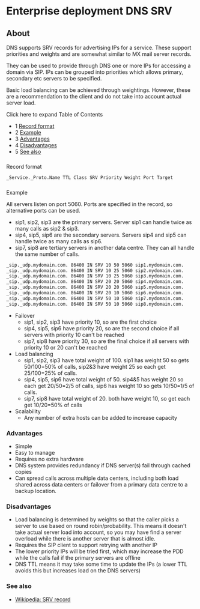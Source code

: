
# Enterprise deployment DNS SRV 

 

## About

DNS supports SRV records for advertising IPs for a service. These support priorities and weights and are somewhat similar to MX mail server records.

They can be used to provide through DNS one or more IPs for accessing a domain via SIP. IPs can be grouped into priorities which allows primary, secondary etc servers to be specified.

Basic load balancing can be achieved through weightings. However, these are a recommendation to the client and do not take into account actual server load.

Click here to expand Table of Contents

* 1 [Record format](#-freeswitch--enterprise-deployment-dns-srv-)
* 2 [Example](#-freeswitch--enterprise-deployment-dns-srv-)
* 3 [Advantages](#disadvantages)
* 4 [Disadvantages](#disadvantages)
* 5 [See also](#-freeswitch--enterprise-deployment-dns-srv-)

###   
Record format

```xml
_Service._Proto.Name TTL Class SRV Priority Weight Port Target
```

###   
Example

All servers listen on port 5060\. Ports are specified in the record, so alternative ports can be used.

* sip1, sip2, sip3 are the primary servers. Server sip1 can handle twice as many calls as sip2 & sip3.
* sip4, sip5, sip6 are the secondary servers. Servers sip4 and sip5 can handle twice as many calls as sip6.
* sip7, sip8 are tertiary servers in another data centre. They can all handle the same number of calls.  
```xml  
_sip._udp.mydomain.com. 86400 IN SRV 10 50 5060 sip1.mydomain.com.  
_sip._udp.mydomain.com. 86400 IN SRV 10 25 5060 sip2.mydomain.com.  
_sip._udp.mydomain.com. 86400 IN SRV 10 25 5060 sip3.mydomain.com.  
_sip._udp.mydomain.com. 86400 IN SRV 20 20 5060 sip4.mydomain.com.  
_sip._udp.mydomain.com. 86400 IN SRV 20 20 5060 sip5.mydomain.com.  
_sip._udp.mydomain.com. 86400 IN SRV 20 10 5060 sip6.mydomain.com.  
_sip._udp.mydomain.com. 86400 IN SRV 50 10 5060 sip7.mydomain.com.  
_sip._udp.mydomain.com. 86400 IN SRV 50 10 5060 sip8.mydomain.com.  
```
* Failover  
   * sip1, sip2, sip3 have priority 10, so are the first choice  
   * sip4, sip5, sip6 have priority 20, so are the second choice if all servers with priority 10 can't be reached  
   * sip7, sip8 have priority 30, so are the final choice if all servers with priority 10 or 20 can't be reached
* Load balancing  
   * sip1, sip2, sip3 have total weight of 100\. sip1 has weight 50 so gets 50/100=50% of calls, sip2&3 have weight 25 so each get 25/100=25% of calls.  
   * sip4, sip5, sip6 have total weight of 50\. sip4&5 has weight 20 so each get 20/50=2/5 of calls, sip6 has weight 10 so gets 10/50=1/5 of calls.  
   * sip7, sip8 have total weight of 20\. both have weight 10, so get each get 10/20=50% of calls
* Scalability  
   * Any number of extra hosts can be added to increase capacity

### Advantages

* Simple
* Easy to manage
* Requires no extra hardware
* DNS system provides redundancy if DNS server(s) fail through cached copies
* Can spread calls across multiple data centers, including both load shared across data centers or failover from a primary data centre to a backup location.

### Disadvantages

* Load balancing is determined by weights so that the caller picks a server to use based on round robin/probability. This means it doesn't take actual server load into account, so you may have find a server overload while there is another server that is almost idle.
* Requires the SIP client to support retrying with another IP
* The lower priority IPs will be tried first, which may increase the PDD while the calls fail if the primary servers are offline
* DNS TTL means it may take some time to update the IPs (a lower TTL avoids this but increases load on the DNS servers)

### See also

* [Wikipedia: SRV record](https://en.wikipedia.org/wiki/SRV%5Frecord)

  

